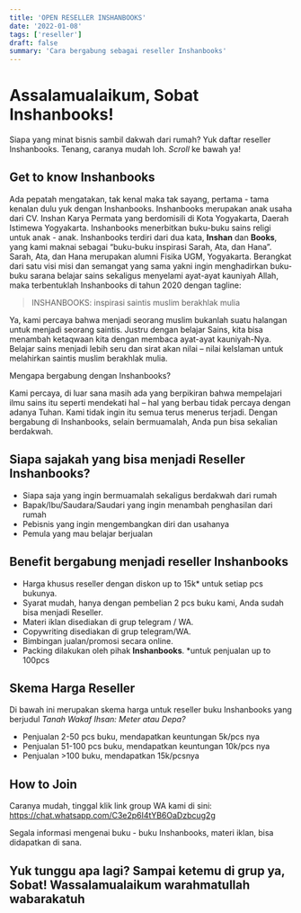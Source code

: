 ```yaml
---
title: 'OPEN RESELLER INSHANBOOKS'
date: '2022-01-08'
tags: ['reseller']
draft: false
summary: 'Cara bergabung sebagai reseller Inshanbooks'
---
```


# Assalamualaikum, Sobat Inshanbooks!

Siapa yang minat bisnis sambil dakwah dari rumah?
Yuk daftar reseller Inshanbooks.
Tenang, caranya mudah loh.
_Scroll_ ke bawah ya!

## Get to know Inshanbooks

Ada pepatah mengatakan, tak kenal maka tak sayang, pertama - tama kenalan dulu yuk dengan Inshanbooks.
Inshanbooks merupakan anak usaha dari CV. Inshan Karya Permata yang berdomisili di Kota Yogyakarta, Daerah Istimewa Yogyakarta.
Inshanbooks menerbitkan buku-buku sains religi untuk anak - anak.
Inshanbooks terdiri dari dua kata, **Inshan** dan **Books**, yang kami maknai sebagai “buku-buku inspirasi Sarah, Ata, dan Hana”.
Sarah, Ata, dan Hana merupakan alumni Fisika UGM, Yogyakarta.
Berangkat dari satu visi misi dan semangat yang sama yakni
ingin menghadirkan buku-buku sarana belajar sains sekaligus menyelami ayat-ayat kauniyah Allah,
maka terbentuklah Inshanbooks di tahun 2020 dengan tagline:

> INSHANBOOKS: inspirasi saintis muslim berakhlak mulia

Ya, kami percaya bahwa menjadi seorang muslim bukanlah suatu halangan untuk menjadi seorang saintis. Justru dengan belajar Sains, kita bisa menambah ketaqwaan kita dengan membaca ayat-ayat kauniyah-Nya. Belajar sains menjadi lebih seru dan sirat akan nilai – nilai keIslaman untuk melahirkan saintis muslim berakhlak mulia.

Mengapa bergabung dengan Inshanbooks?

Kami percaya, di luar sana masih ada yang berpikiran bahwa mempelajari ilmu sains itu seperti mendekati hal – hal yang berbau tidak percaya dengan adanya Tuhan. Kami tidak ingin itu semua terus menerus terjadi. Dengan bergabung di Inshanbooks, selain bermuamalah, Anda pun bisa sekalian berdakwah.

## Siapa sajakah yang bisa menjadi Reseller Inshanbooks?

- Siapa saja yang ingin bermuamalah sekaligus berdakwah dari rumah
- Bapak/Ibu/Saudara/Saudari yang ingin menambah penghasilan dari rumah
- Pebisnis yang ingin mengembangkan diri dan usahanya
- Pemula yang mau belajar berjualan

## Benefit bergabung menjadi reseller Inshanbooks

- Harga khusus reseller dengan diskon up to 15k\* untuk setiap pcs bukunya.
- Syarat mudah, hanya dengan pembelian 2 pcs buku kami, Anda sudah bisa menjadi Reseller.
- Materi iklan disediakan di grup telegram / WA.
- Copywriting disediakan di grup telegram/WA.
- Bimbingan jualan/promosi secara online.
- Packing dilakukan oleh pihak **Inshanbooks**.
  \*untuk penjualan up to 100pcs

## Skema Harga Reseller

Di bawah ini merupakan skema harga untuk reseller buku Inshanbooks yang berjudul _Tanah Wakaf Ihsan: Meter atau Depa?_

- Penjualan 2-50 pcs buku, mendapatkan keuntungan 5k/pcs nya
- Penjualan 51-100 pcs buku, mendapatkan keuntungan 10k/pcs nya
- Penjualan >100 buku, mendapatkan 15k/pcsnya

## How to Join

Caranya mudah, tinggal klik link group WA kami di sini:
https://chat.whatsapp.com/C3e2p6I4tYB6OaDzbcug2g

Segala informasi mengenai buku - buku Inshanbooks, materi iklan, bisa didapatkan di sana.

## Yuk tunggu apa lagi? Sampai ketemu di grup ya, Sobat! Wassalamualaikum warahmatullah wabarakatuh
